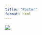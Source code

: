 ```yaml
---
title: "Poster"
format: html
---
```


![](images/Beige and Green Sustainability Campaign Poster.jpg)
